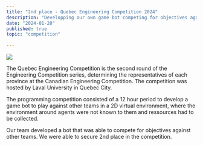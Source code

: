 ```yaml
---
title: "2nd place - Quebec Engineering Competition 2024"
description: "Developping our own game bot competing for objectives against other teams in a 2D virtual environment."
date: "2024-01-20"
published: true
topic: "competition"
  
---
```


![](/qec2024.jpg)

The Quebec Engineering Competition is the second round of the Engineering Competition series, determining the representatives of each province at the Canadian Engineering Competition.
The competition was hosted by Laval University in Quebec City.

The programming competition consisted of a 12 hour period to develop a game bot to play against other teams in a 2D virtual environment, where the environment around agents were not known to them and ressources had to be collected.

Our team developed a bot that was able to compete for objectives against other teams. We were able to secure 2nd place in the competition.
